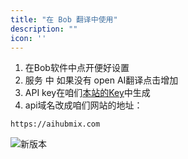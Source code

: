 ```yaml
---
title: "在 Bob 翻译中使用"
description: ""
icon: ''
---
```


1. 在Bob软件中点开便好设置  
2. 服务 中 如果没有 open AI翻译点击增加  
3. API key在咱们[本站的Key](https://aihubmix.com/token)中生成  
4. api域名改成咱们网站的地址：
```
https://aihubmix.com
```

![新版本](/media/cn/Bob.png) 

